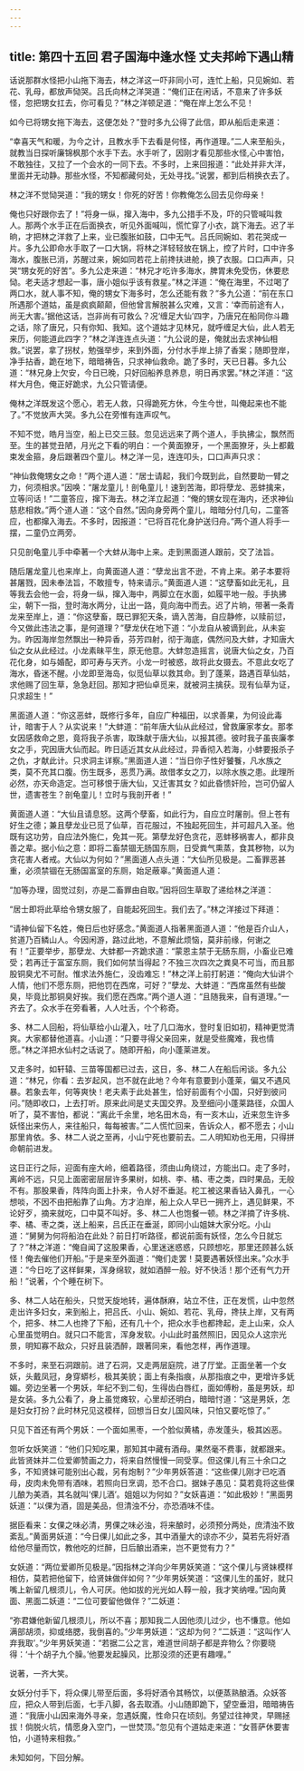 ```yaml
---
---
---
```

title: 第四十五回 君子国海中逢水怪 丈夫邦岭下遇山精
---



话说那群水怪把小山拖下海去，林之洋这一吓非同小可，连忙上船，只见婉如、若花、乳母，都放声恸哭。吕氏向林之洋哭道：“俺们正在闲话，不意来了许多妖怪，忽把甥女扛去，你可看见？”林之洋顿足道：“俺在岸上怎么不见！

如今已将甥女拖下海去，这便怎处？”登时多九公得了此信，即从船后走来道：

“幸喜天气和暖，为今之计，且教水手下去看是何怪，再作道理。”二人来至船头，就教当日探听廉锦枫那个水手下去。水手听了，因刚才看见那些水怪,心中害怕，不敢独往，又拉了一个会水的一同下去。不多时，上来回报道：“此处并非大洋，里面并无动静。那些水怪，不知都藏何处，无处寻找。”说罢，都到后梢换衣去了。

林之洋不觉恸哭道：“我的甥女！你死的好苦！你教俺怎么回去见你母亲！

俺也只好跟你去了！”将身一纵，撺入海中，多九公措手不及，吓的只管喊叫救人。那两个水手正在后面换衣，听见外面喊叫，慌忙穿了小衣，跳下海去。迟了半晌，才把林之洋救了上来，业已腹胀如鼓，口中无气。吕氏同婉如、若花哭成一片。多九公即命水手取了一口大锅，将林之洋轻轻放在锅上，控了片时，口中许多海水，腹胀已消，苏醒过来，婉如同若花上前搀扶进舱，换了衣服。口口声声，只哭“甥女死的好苦”。多九公走来道：“林兄才吃许多海水，脾胃未免受伤，休要悲恸。老夫适才想起一事，唐小姐似乎该有救星。”林之洋道：“俺在海里，不过喝了两口水，就人事不知，俺的甥女下海多时，怎么还能有救？”多九公道：“前在东口所遇那个道姑，虽是疯疯颠颠，但他曾言解脱甚么灾难，又言：‘幸而前途有人，尚无大害。’据他这话，岂非尚有可救么？况‘缠足大仙’四字，乃唐兄在船同你斗趣之话，除了唐兄，只有你知、我知。这个道姑才见林兄，就呼缠足大仙，此人若无来历，何能道此四字？”林之洋连连点头道：“九公说的是，俺就出去求神仙相救。”说罢，拿了拐杖，勉强举步，来到外面，分付水手岸上排了香案；随即登岸，净手拈香，跪在地下，暗暗祷告，只求神仙救命。跪了多时，天已日暮。多九公道：“林兄身上欠安，今日已晚，只好回船养息养息，明日再求罢。”林之洋道：“这样大月色，俺正好跪求，九公只管请便。

俺林之洋既发这个愿心，若无人救，只得跪死方休，今生今世，叫俺起来也不能了。”不觉放声大哭。多九公在旁惟有连声叹气。

不知不觉，皓月当空，船上已交三鼓。忽见远远来了两个道人，手执拂尘，飘然而至。生的甚觉丑陋，月光之下看的明白：一个黄面獠牙，一个黑面獠牙，头上都戴束发金箍，身后跟著四个童儿。林之洋一见，连连叩头，口口声声只求：

“神仙救俺甥女之命！”两个道人道：“居士请起，我们今既到此，自然要助一臂之力，何须相求。”因唤：“屠龙童儿！剖龟童儿！速到苦海，即将孽龙、恶蚌擒来，立等问话！”二童答应，撺下海去。林之洋立起道：“俺的甥女现在海内，还求神仙慈悲相救。”两个道人道：“这个自然。”因向身旁两个童儿，暗暗分付几句，二童答应，也都撺入海去。不多时，因报道：“已将百花化身护送归舟。”两个道人将手一摆，二童仍立两旁。

只见剖龟童儿手中牵著一个大蚌从海中上来。走到黑面道人跟前，交了法旨。

随后屠龙童儿也来岸上，向黄面道人道：“孽龙出言不逊，不肯上来。弟子本要将甚屠戮，因未奉法旨，不敢擅专，特来请示。”黄面道人道：“这孽畜如此无礼，且等我去会他一会，将身一纵，撺入海中，两脚立在水面，如履平地一般。手执拂尘，朝下一指，登时海水两分，让出一路，竟向海中而去。迟了片晌，带著一条青龙来至岸上，道：“你这孽畜，既已罪犯天条，谪入苦海，自应静修，以赎前愆，今又做此违法之事，是何道理？”孽龙伏在地下道：“小龙自从被谪到此，从未妄为。昨因海岸忽然飘出一种异香，芬芳四射，彻于海底，偶然问及大蚌，才知唐大仙之女从此经过。小龙素昧平生，原无他意。大蚌忽造摇言，说唐大仙之女，乃百花化身，如与婚配，即可寿与天齐。小龙一时被惑，故将此女摄去。不意此女吃了海水，昏迷不醒。小龙即至海岛，似觅仙草以救其命。到了蓬莱，路遇百草仙姑，求他赐了回生草，急急赶回。那知才把仙卓觅来，就被洞主擒获。现有仙草为证，只求超生！”

黑面道人道：“你这恶蚌，既修行多年，自应广种福田，以求善果，为何设此毒计，暗害于人？从实说来！”大蚌道：“前年唐大仙从此经过，曾救廉家孝女。那孝女因感救命之恩，竟将我子杀害，取珠献于唐大仙，以报其德。彼时我子虽丧廉孝女之手，究因唐大仙而起。昨日适近其女从此经过，异香彻入若海，小蚌要报杀子之仇，才献此计。只求洞主详察。”黑面道人道：“当日你子性好饕餮，凡水族之类，莫不充其口腹。伤生既多，恶贯乃满。故借孝女之刀，以除水族之患。此理所必然，亦天命造定。岂可移恨于唐大仙，又迁害其女？如此昏愦奸险，岂可仍留人世，遗害苍生？剖龟童儿！立时与我剖开者！”

黄面道人道：“大仙且请息怒。这两个孽畜，如此行为，自应立时屠剖。但上苍有好生之德；兼且孽龙业已觅了仙草，百花服过，不独起死回生，并可超凡入圣。他既有这功劳，自应法外施仁，免其一死。第孽龙好色贪花，恶蚌移祸害人，都非良善之辈。据小仙之意：即将二畜禁锢无肠国东厕，日受粪气熏蒸，食其秽物，以为贪花害人者戒。大仙以为何如？”黑面道人点头道：“大仙所见极是。二畜罪恶甚重，必须禁锢在无肠国富室的东厕，始足蔽辜。”黄面道人道：

“加等办理，固觉过刻，亦是二畜罪由自取。”因将回生草取了递给林之洋道：

“居士即将此草给令甥女服了，自能起死回生。我们去了。”林之洋接过下拜道：

“请神仙留下名姓，俺日后也好感念。”黄面道人指著黑面道人道：“他是百介山人，贫道乃百鳞山人。今因闲游，路过此地，不意解此烦恼，莫非前缘，何谢之有！”正要举步，那孽龙、大蚌都一齐跪求道：“蒙恩主禁于无肠东厕，小畜业已难受；若再迁于富室东厕，我们如何禁当得起？不独三次四次之粪臭不可当，而且那股铜臭尤不可耐。惟求法外施仁，没齿难忘！”林之洋上前打躬道：“俺向大仙讲个人情，他们不愿东厕，把他罚在西席，可好？”孽龙、大蚌道：“西席虽然有些酸臭，毕竟比那铜臭好挨。我们愿在西席。”两个道人道：“且随我来，自有道理。”一齐去了。众水手在旁看著，人人吐舌，个个称奇。

多、林二人回船，将仙草给小山灌入，吐了几口海水，登时复旧如初，精神更觉清爽。大家都替他道喜。小山道：“只要寻得父亲回来，就是受些魔难，我也情愿。”林之洋把水仙村之话说了。随即开船，向小蓬莱进发。

又走多时，如轩辕、三苗等国都已过去，这日，多、林二人在船后闲谈。多九公道：“林兄，你看：去岁起风，岂不就在此地？今年有意要到小蓬莱，偏又不遇风暴。若象去年，何等爽快！老夫素于此处甚生，恰好前面有个小国，只好到彼问问。”随即收口，上去打听。原来此间是丈夫国交界。及至细问小蓬莱路径，众国人听了，莫不害怕，都说：“离此千余里，地名田木岛，有一亥木山，近来忽生许多妖怪出来伤人，来往船只，每每被害。”二人慌忙回来，告诉众人，都不愿去；小山那里肯依。多、林二人说之至再，小山宁死也要前去。二人明知劝也无用，只得拼命朝前进发。

这日正行之际，迎面有座大岭，细着路径，须由山角绕过，方能出口。走了多时，离岭不远，只见上面密密层层许多果树，如桃、李、橘、枣之类，四时果品，无般不有。那股果香，阵阵向面上扑来，令人好不垂涎。柁工被这果香钻入鼻孔，一心想啖，不因不由把船靠了山角。方才泊岸，船上众人早已一拥齐上，遇见鲜果，不论好歹，摘来就吃，口中莫不叫好。多、林二人也饱餐一顿。林之洋摘了许多桃、李、橘、枣之类，送上船来，吕氏正在垂涎，即同小山姐妹大家分吃。小山道：“舅舅为何将船泊在此处？前日打听路径，都说前面有妖怪，怎么今日就忘了？”林之洋道：“俺自闻了这股果香，心里迷迷惑惑，只顾想吃，那里还顾甚么妖怪！俺去催他们开船。”于是来至外面道：“俺们走罢！莫要遇著妖怪出来。”众水手道：“今日吃了这样鲜果，浑身绵软，就如酒醉一般。好不快活！那个还有气力开船！”说著，个个睡在树下。

多、林二人站在船头，只觉天旋地转，遍体酥麻，站立不住，正在发慌，山中忽然走出许多妇女，来到船上，把吕氏、小山、婉如、若花、乳母，搀扶上岸，又有两个，把多、林二人也搀了下船，还有几十个，把众水手也都搀起，走上山来，众人心里虽觉明白。就只口不能言，浑身发软。小山此时虽然照旧，因见众人这宗光景，明知寡不敌众，只好且装洒醉，跟著同来，看他怎样，再作道理。

不多时，来至石洞跟前。进了石洞，又走两层庭院，进了厅堂。正面坐著一个女妖，头戴凤冠，身穿蟒杉，极其美貌；面上有条指痕，从那指痕之中，更增许多妩媚。旁边坐著一个男妖，年纪不到二旬，生得齿白唇红，面如傅粉，虽是男妖，却是女装。多九公看了，身上虽觉瘫软，心里却还明白，暗暗忖道：“这是男妖，怎是妇女打扮？此时林兄见这模样，回想当日女儿国风味，只怕又要吃惊了。”

只见下首还有两个男妖：一个面如黑枣，一个脸似黄橘，赤发蓬头，极其凶恶。

忽听女妖笑道：“他们只知吃果，那知其中藏有酒母。果然毫不费事，就都跟来。此皆贤妹并二位爱卿赞画之力，将来自然慢慢一同受享。但这倮儿有三十余口之多，不知贤妹可能别出心裁，另有炮制？”少年男妖答道：“这些倮儿刚才已吃酒母，皮肉未免带有酒味，若照向日烹调，恐不合口。据妹子愚见：莫若竟将这些倮儿酿为美酒，其名就叫‘倮儿酒’。姐姐以为何如？”女妖喜道：“如此极妙！”黑面男妖道：“以倮为酒，固是美品，但清浊不分，亦恐酒味不佳。

据臣看来：女倮之味必清，男倮之味必浊，将来酿时，必须预分两处，庶清浊不致紊乱。”黄面男妖道：“今日倮儿如此之多，其中酒量大的谅亦不少，莫若先将好酒给他尽量而饮，教他吃的烂醉，日后酿出酒来，岂不更觉有力？”

女妖道：“两位爱卿所见极是。”因指林之洋向少年男妖笑道：“这个倮儿与贤妹模样相仿，莫若把他留下，给贤妹做伴如何？”少年男妖笑道：“这倮儿生的虽好，就只嘴上新留几根须儿，令人可厌。他如拔的光光如人鞟一般，我才笑纳哩。”因向黄面、黑面二妖道：“二位可要留他做伴？”二妖道：

“弥君嫌他新留几根须儿，所以不喜；那知我二人因他须儿过少，也不慊意。他如满部胡须，抑或络腮，我倒喜的。”少年男妖道：“这却为何？”二妖道：“这叫作‘人弃我取’。”少年男妖笑道：“若据二公之言，难道世间胡子都是弃物么？你要晓得：‘十个胡子九个臊。’他要发起臊风，比那没须的还更有趣哩。”

说著，一齐大笑。

女妖分付手下，将众倮儿带至后面，多将好酒令其畅饮，以便蒸熟酿酒。众妖答应，把众人带到后面，七手八脚，各去取酒。小山随即跪下，望空垂泪，暗暗祷告道：“我唐小山因来海外寻亲，忽遇妖魔，性命只在顷刻。务望过往神灵，早赐拯拔！倘脱火坑，情愿身入空门，一世焚顶。”忽见有个道姑走来道：“女菩萨休要害怕，小道特来相救。”

未知如何，下回分解。